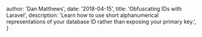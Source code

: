 
  author: 'Dan Matthews',
  date: '2018-04-15',
  title: 'Obfuscating IDs with Laravel',
  description:
    'Learn how to use short alphanumerical representations of your database ID rather than exposing your primary key.',
}


